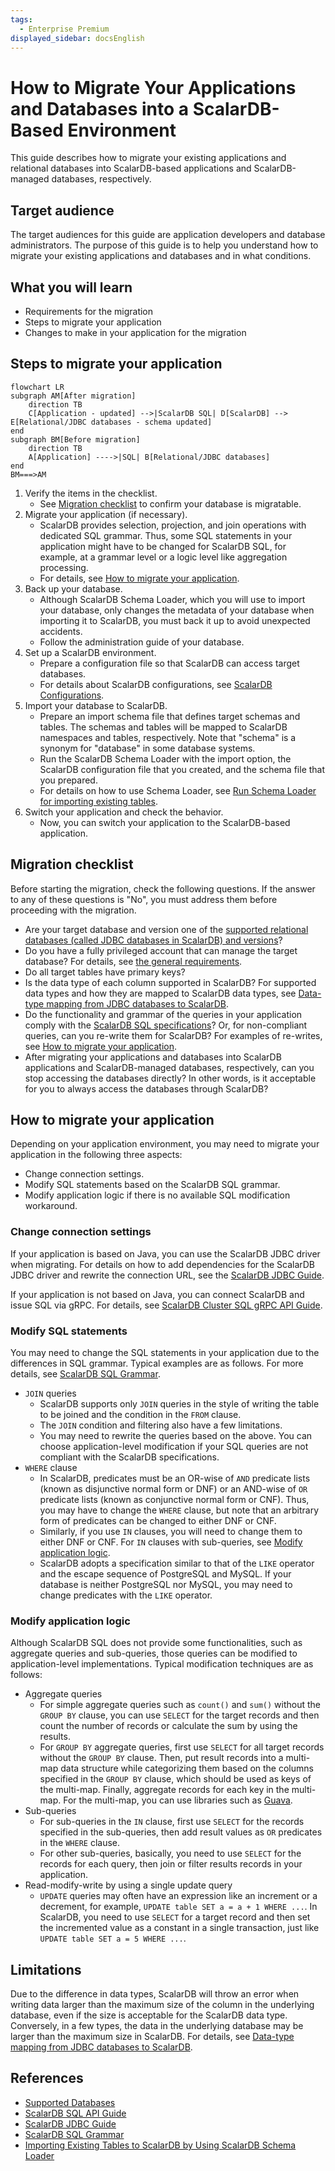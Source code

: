 ```yaml
---
tags:
  - Enterprise Premium
displayed_sidebar: docsEnglish
---
```


# How to Migrate Your Applications and Databases into a ScalarDB-Based Environment

This guide describes how to migrate your existing applications and relational databases into ScalarDB-based applications and ScalarDB-managed databases, respectively.

## Target audience

The target audiences for this guide are application developers and database administrators. The purpose of this guide is to help you understand how to migrate your existing applications and databases and in what conditions.

## What you will learn

- Requirements for the migration
- Steps to migrate your application
- Changes to make in your application for the migration

## Steps to migrate your application

```mermaid
flowchart LR
subgraph AM[After migration]
    direction TB
    C[Application - updated] -->|ScalarDB SQL| D[ScalarDB] --> E[Relational/JDBC databases - schema updated]
end
subgraph BM[Before migration]
    direction TB
    A[Application] ---->|SQL| B[Relational/JDBC databases]
end
BM===>AM
```

1. Verify the items in the checklist.
   - See [Migration checklist](#migration-checklist) to confirm your database is migratable.
2. Migrate your application (if necessary).
   - ScalarDB provides selection, projection, and join operations with dedicated SQL grammar. Thus, some SQL statements in your application might have to be changed for ScalarDB SQL, for example, at a grammar level or a logic level like aggregation processing.
   - For details, see [How to migrate your application](#how-to-migrate-your-application).
3. Back up your database.
   - Although ScalarDB Schema Loader, which you will use to import your database, only changes the metadata of your database when importing it to ScalarDB, you must back it up to avoid unexpected accidents.
   - Follow the administration guide of your database.
4. Set up a ScalarDB environment.
   - Prepare a configuration file so that ScalarDB can access target databases.
   - For details about ScalarDB configurations, see [ScalarDB Configurations](../configurations.mdx).
5. Import your database to ScalarDB.
   - Prepare an import schema file that defines target schemas and tables. The schemas and tables will be mapped to ScalarDB namespaces and tables, respectively. Note that "schema" is a synonym for "database" in some database systems.
   - Run the ScalarDB Schema Loader with the import option, the ScalarDB configuration file that you created, and the schema file that you prepared.
   - For details on how to use Schema Loader, see [Run Schema Loader for importing existing tables](../schema-loader-import.mdx#run-schema-loader-for-importing-existing-tables).
6. Switch your application and check the behavior.
   - Now, you can switch your application to the ScalarDB-based application.

## Migration checklist

Before starting the migration, check the following questions. If the answer to any of these questions is "No", you must address them before proceeding with the migration.

- Are your target database and version one of the [supported relational databases (called JDBC databases in ScalarDB) and versions](../requirements.mdx#relational-databases)?
- Do you have a fully privileged account that can manage the target database? For details, see [the general requirements](../database-configurations.mdx#general-requirements).
- Do all target tables have primary keys?
- Is the data type of each column supported in ScalarDB? For supported data types and how they are mapped to ScalarDB data types, see [Data-type mapping from JDBC databases to ScalarDB](../schema-loader-import.mdx#data-type-mapping-from-jdbc-databases-to-scalardb).
- Do the functionality and grammar of the queries in your application comply with the [ScalarDB SQL specifications](./grammar.mdx)? Or, for non-compliant queries, can you re-write them for ScalarDB? For examples of re-writes, see [How to migrate your application](#how-to-migrate-your-application).
- After migrating your applications and databases into ScalarDB applications and ScalarDB-managed databases, respectively, can you stop accessing the databases directly? In other words, is it acceptable for you to always access the databases through ScalarDB?

## How to migrate your application

Depending on your application environment, you may need to migrate your application in the following three aspects:
 
- Change connection settings.
- Modify SQL statements based on the ScalarDB SQL grammar.
- Modify application logic if there is no available SQL modification workaround.

### Change connection settings

If your application is based on Java, you can use the ScalarDB JDBC driver when migrating. For details on how to add dependencies for the ScalarDB JDBC driver and rewrite the connection URL, see the [ScalarDB JDBC Guide](./jdbc-guide.mdx).

If your application is not based on Java, you can connect ScalarDB and issue SQL via gRPC. For details, see [ScalarDB Cluster SQL gRPC API Guide](../scalardb-cluster/scalardb-cluster-sql-grpc-api-guide.mdx).

### Modify SQL statements

You may need to change the SQL statements in your application due to the differences in SQL grammar. Typical examples are as follows. For more details, see [ScalarDB SQL Grammar](./grammar.mdx).

- `JOIN` queries
  - ScalarDB supports only `JOIN` queries in the style of writing the table to be joined and the condition in the `FROM` clause.
  - The `JOIN` condition and filtering also have a few limitations.
  - You may need to rewrite the queries based on the above. You can choose application-level modification if your SQL queries are not compliant with the ScalarDB specifications.
- `WHERE` clause
  - In ScalarDB, predicates must be an OR-wise of `AND` predicate lists (known as disjunctive normal form or DNF) or an AND-wise of `OR` predicate lists (known as conjunctive normal form or CNF). Thus, you may have to change the `WHERE` clause, but note that an arbitrary form of predicates can be changed to either DNF or CNF.
  - Similarly, if you use `IN` clauses, you will need to change them to either DNF or CNF. For `IN` clauses with sub-queries, see [Modify application logic](#modify-application-logic).
  - ScalarDB adopts a specification similar to that of the `LIKE` operator and the escape sequence of PostgreSQL and MySQL. If your database is neither PostgreSQL nor MySQL, you may need to change predicates with the `LIKE` operator.

### Modify application logic

Although ScalarDB SQL does not provide some functionalities, such as aggregate queries and sub-queries, those queries can be modified to application-level implementations. Typical modification techniques are as follows:

- Aggregate queries
  - For simple aggregate queries such as `count()` and `sum()` without the `GROUP BY` clause, you can use `SELECT` for the target records and then count the number of records or calculate the sum by using the results.
  - For `GROUP BY` aggregate queries, first use `SELECT` for all target records without the `GROUP BY` clause. Then, put result records into a multi-map data structure while categorizing them based on the columns specified in the `GROUP BY` clause, which should be used as keys of the multi-map. Finally, aggregate records for each key in the multi-map. For the multi-map, you can use libraries such as [Guava](https://github.com/google/guava).
- Sub-queries
  - For sub-queries in the `IN` clause, first use `SELECT` for the records specified in the sub-queries, then add result values as `OR` predicates in the `WHERE` clause.
  - For other sub-queries, basically, you need to use `SELECT` for the records for each query, then join or filter results records in your application.
- Read-modify-write by using a single update query
  - `UPDATE` queries may often have an expression like an increment or a decrement, for example, `UPDATE table SET a = a + 1 WHERE ...`. In ScalarDB, you need to use `SELECT` for a target record and then set the incremented value as a constant in a single transaction, just like `UPDATE table SET a = 5 WHERE ...`.

## Limitations

Due to the difference in data types, ScalarDB will throw an error when writing data larger than the maximum size of the column in the underlying database, even if the size is acceptable for the ScalarDB data type. Conversely, in a few types, the data in the underlying database may be larger than the maximum size in ScalarDB. For details, see [Data-type mapping from JDBC databases to ScalarDB](../schema-loader-import.mdx#data-type-mapping-from-jdbc-databases-to-scalardb).

## References

- [Supported Databases](../requirements.mdx#databases)
- [ScalarDB SQL API Guide](./sql-api-guide.mdx)
- [ScalarDB JDBC Guide](./jdbc-guide.mdx)
- [ScalarDB SQL Grammar](./grammar.mdx)
- [Importing Existing Tables to ScalarDB by Using ScalarDB Schema Loader](../schema-loader-import.mdx)
